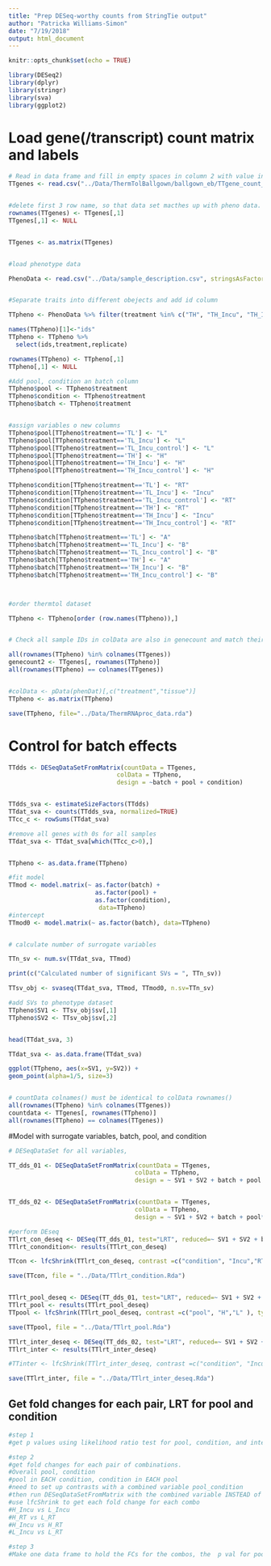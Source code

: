 ```yaml
---
title: "Prep DESeq-worthy counts from StringTie output"
author: "Patricka Williams-Simon"
date: "7/19/2018"
output: html_document
---
```


```r
knitr::opts_chunk$set(echo = TRUE)

library(DESeq2)
library(dplyr)
library(stringr)
library(sva)
library(ggplot2)
```

# Load gene(/transcript) count matrix and labels

```r

# Read in data frame and fill in empty spaces in column 2 with value in 1
TTgenes <- read.csv("../Data/ThermTolBallgown/ballgown_eb/TTgene_count_matrix_eb.csv", stringsAsFactors = FALSE)


#delete first 3 row name, so that data set macthes up with pheno data.
rownames(TTgenes) <- TTgenes[,1]
TTgenes[,1] <- NULL


TTgenes <- as.matrix(TTgenes)


#load phenotype data

PhenoData <- read.csv("../Data/sample_description.csv", stringsAsFactors = FALSE)


#Separate traits into different obejects and add id column 

TTpheno <- PhenoData %>% filter(treatment %in% c("TH", "TH_Incu", "TH_Incu_control", "TL","TL_Incu", "TL_Incu_control"  ))

names(TTpheno)[1]<-"ids"
TTpheno <- TTpheno %>%
  select(ids,treatment,replicate)

rownames(TTpheno) <- TTpheno[,1]
TTpheno[,1] <- NULL

#Add pool, condition an batch column
TTpheno$pool <- TTpheno$treatment
TTpheno$condition <- TTpheno$treatment
TTpheno$batch <- TTpheno$treatment


#assign variables o new columns
TTpheno$pool[TTpheno$treatment=='TL'] <- "L"
TTpheno$pool[TTpheno$treatment=='TL_Incu'] <- "L"
TTpheno$pool[TTpheno$treatment=='TL_Incu_control'] <- "L"
TTpheno$pool[TTpheno$treatment=='TH'] <- "H"
TTpheno$pool[TTpheno$treatment=='TH_Incu'] <- "H"
TTpheno$pool[TTpheno$treatment=='TH_Incu_control'] <- "H"

TTpheno$condition[TTpheno$treatment=='TL'] <- "RT"
TTpheno$condition[TTpheno$treatment=='TL_Incu'] <- "Incu"
TTpheno$condition[TTpheno$treatment=='TL_Incu_control'] <- "RT"
TTpheno$condition[TTpheno$treatment=='TH'] <- "RT"
TTpheno$condition[TTpheno$treatment=='TH_Incu'] <- "Incu"
TTpheno$condition[TTpheno$treatment=='TH_Incu_control'] <- "RT"

TTpheno$batch[TTpheno$treatment=='TL'] <- "A"
TTpheno$batch[TTpheno$treatment=='TL_Incu'] <- "B"
TTpheno$batch[TTpheno$treatment=='TL_Incu_control'] <- "B"
TTpheno$batch[TTpheno$treatment=='TH'] <- "A"
TTpheno$batch[TTpheno$treatment=='TH_Incu'] <- "B"
TTpheno$batch[TTpheno$treatment=='TH_Incu_control'] <- "B"



#order thermtol dataset 

TTpheno <- TTpheno[order (row.names(TTpheno)),]


# Check all sample IDs in colData are also in genecount and match their orders

all(rownames(TTpheno) %in% colnames(TTgenes))
genecount2 <- TTgenes[, rownames(TTpheno)]
all(rownames(TTpheno) == colnames(TTgenes))


#colData <- pData(phenDat)[,c("treatment","tissue")]
TTpheno <- as.matrix(TTpheno)

save(TTpheno, file="../Data/ThermRNAproc_data.rda")

```

# Control for batch effects

```r
TTdds <- DESeqDataSetFromMatrix(countData = TTgenes,
                              colData = TTpheno, 
                              design = ~batch + pool + condition)


TTdds_sva <- estimateSizeFactors(TTdds)
TTdat_sva <- counts(TTdds_sva, normalized=TRUE)
TTcc_c <- rowSums(TTdat_sva)

#remove all genes with 0s for all samples
TTdat_sva <- TTdat_sva[which(TTcc_c>0),]


TTpheno <- as.data.frame(TTpheno)

#fit model
TTmod <- model.matrix(~ as.factor(batch) + 
                        as.factor(pool) +
                        as.factor(condition), 
                         data=TTpheno)
#intercept
TTmod0 <- model.matrix(~ as.factor(batch), data=TTpheno) 


# calculate number of surrogate variables

TTn_sv <- num.sv(TTdat_sva, TTmod)

print(c("Calculated number of significant SVs = ", TTn_sv))

TTsv_obj <- svaseq(TTdat_sva, TTmod, TTmod0, n.sv=TTn_sv) 

#add SVs to phenotype dataset
TTpheno$SV1 <- TTsv_obj$sv[,1]
TTpheno$SV2 <- TTsv_obj$sv[,2]


head(TTdat_sva, 3)

TTdat_sva <- as.data.frame(TTdat_sva)

ggplot(TTpheno, aes(x=SV1, y=SV2)) +
geom_point(alpha=1/5, size=3)


# countData colnames() must be identical to colData rownames()
all(rownames(TTpheno) %in% colnames(TTgenes))
countdata <- TTgenes[, rownames(TTpheno)]
all(rownames(TTpheno) == colnames(TTgenes))

```

#Model with surrogate variables, batch, pool, and condition

```r
# DESeqDataSet for all variables,

TT_dds_01 <- DESeqDataSetFromMatrix(countData = TTgenes, 
                                   colData = TTpheno, 
                                   design = ~ SV1 + SV2 + batch + pool + condition)


TT_dds_02 <- DESeqDataSetFromMatrix(countData = TTgenes, 
                                   colData = TTpheno, 
                                   design = ~ SV1 + SV2 + batch + pool*condition)

#perform DEseq
TTlrt_con_deseq <- DESeq(TT_dds_01, test="LRT", reduced=~ SV1 + SV2 + batch + pool)
TTlrt_conondition<- results(TTlrt_con_deseq)

TTcon <- lfcShrink(TTlrt_con_deseq, contrast =c("condition", "Incu","RT" ), type="normal")

save(TTcon, file = "../Data/TTlrt_condition.Rda")


TTlrt_pool_deseq <- DESeq(TT_dds_01, test="LRT", reduced=~ SV1 + SV2 + batch + condition)
TTlrt_pool <- results(TTlrt_pool_deseq)
TTpool <- lfcShrink(TTlrt_pool_deseq, contrast =c("pool", "H","L" ), type="normal")

save(TTpool, file = "../Data/TTlrt_pool.Rda")

TTlrt_inter_deseq <- DESeq(TT_dds_02, test="LRT", reduced=~ SV1 + SV2 + batch + pool + condition)
TTlrt_inter <- results(TTlrt_inter_deseq)

#TTinter <- lfcShrink(TTlrt_inter_deseq, contrast =c("condition", "Incu","RT"))

save(TTlrt_inter, file = "../Data/TTlrt_inter_deseq.Rda")

```

## Get fold changes for each pair, LRT for pool and condition

```r

#step 1
#get p values using likelihood ratio test for pool, condition, and interaction (done above). Make an object for each so we can get the p-values later

#step 2
#get fold changes for each pair of combinations. 
#Overall pool, condition
#pool in EACH condition, condition in EACH pool
#need to set up contrasts with a combined variable pool_condition
#then run DESeqDataSetFromMatrix with the combined variable INSTEAD of pool + condition (don't need to run interaction model)
#use lfcShrink to get each fold change for each combo
#H_Incu vs L_Incu
#H_RT vs L_RT
#H_Incu vs H_RT
#L_Incu vs L_RT

#step 3
#Make one data frame to hold the FCs for the combos, the  p val for pool, condition, interaction for each gene







```





